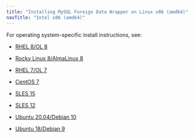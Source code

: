 ```yaml
---
title: "Installing MySQL Foreign Data Wrapper on Linux x86 (amd64)"
navTitle: "Intel x86 (amd64)"
---
```


For operating system-specific install instructions, see:

   -   [RHEL 8/OL 8](01_mysql_rhel8_x86)

   -   [Rocky Linux 8/AlmaLinux 8](02_mysql_other_linux8_x86)
   -   [RHEL 7/OL 7](03_mysql_rhel7_x86)
   -   [CentOS 7](04_mysql_centos7_x86)
   -   [SLES 15](05_mysql_sles15_x86)
   -   [SLES 12](07_mysql_sles12_x86)
   -   [Ubuntu 20.04/Debian 10](09_mysql_ubuntu20_deb10_x86)
   -   [Ubuntu 18/Debian 9](11_mysql_ubuntu18_deb9_x86)
